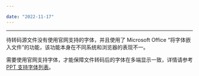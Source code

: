 ```yaml
---

date: "2022-11-17"
---
```


<Title>为什么有些文件转码后的字体在多端显示会不一致？</Title>



- - -

待转码源文件没有使用官网支持的字体，并且使用了 Microsoft Office “将字体嵌入文件”的功能，该功能本身在不同系统和浏览器的表现不一。

需要使用官网支持字体，才能保障文件转码后的字体在多端显示一致，详情请参考 [PPT 支持字体列表](/super-board-ios/product-desc/use-restrictions/pptfont)。